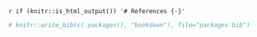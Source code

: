 `r if (knitr::is_html_output()) '# References {-}'`

```r
# knitr::write_bib(c(.packages(), "bookdown"), file="packages.bib")
```